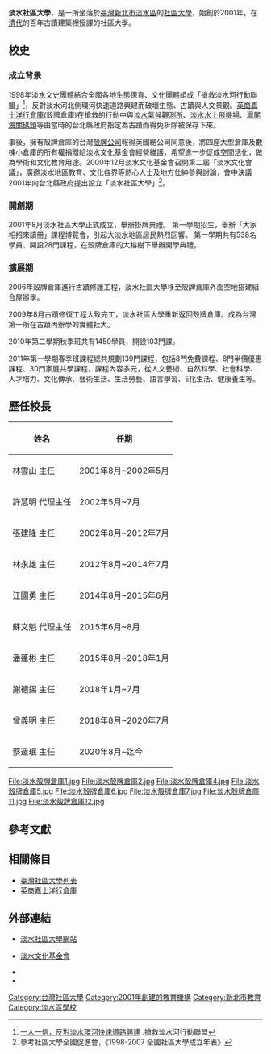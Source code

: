 {{external links|time=2019-08-29T10:12:54+00:00}}
{{coord|25.16606556|121.4469356|display=title|type:landmark }}
{{Infobox University
|Name=淡水社區大學|
|EnglishName=Tamsui Community University|
|SealImage=|
|SealInfo=|
|Motto=知識解放 打造公民社會|
|Established=2001年|
|Type=[[社區大學|社區大學]]|
|President=蔡造珉|
|Location={{ROC}}<br />台灣新北市淡水區鼻頭街22號
|Campus=市定古蹟|
|AreaTotal=|
|Department=|
|Faculty=|
|staff=7|
|Student=1725（2019年班）|
|Undergraduate=|
|Postgraduate=|
|Telephone=886-2-2622-8505|
|Website=https://tamsuicu.org.tw/|
}}


'''淡水社區大學'''，是一所坐落於[[臺灣|臺灣]][[新北市|新北市]][[淡水區|淡水區]]的[[社區大學|社區大學]]，始創於2001年。在[[清代|清代]]的百年古蹟建築裡授課的社區大學。

==校史==
===成立背景===
1998年淡水文史團體結合全國各地生態保育、文化團體組成「搶救淡水河行動聯盟」<ref>[http://ago.gcaa.org.tw/action/message/87050201.htm 一人一信，反對淡水環河快速道路興建] {{Wayback|url=http://ago.gcaa.org.tw/action/message/87050201.htm |date=20210124104113 }}.搶救淡水河行動聯盟</ref>，反對淡水河北側環河快速道路興建而破壞生態、古蹟與人文景觀。[[英商嘉士洋行倉庫|英商嘉士洋行倉庫]](殼牌倉庫)在搶救的行動中與[[淡水氣候觀測所|淡水氣候觀測所]]、[[淡水水上飛機場|淡水水上飛機場]]、[[滬尾海關碼頭|滬尾海關碼頭]]等由當時的台北縣政府指定為古蹟而得免拆除被保存下來。

事後，擁有殼牌倉庫的台灣[[殼牌公司|殼牌公司]]報得英國總公司同意後，將四座大型倉庫及數棟小倉庫的所有權捐贈給淡水文化基金會經營維護，希望進一步促成空間活化，做為學術和文化教育用途。2000年12月淡水文化基金會召開第二屆「淡水文化會議」，廣邀淡水地區教育、文化各界等熱心人士及地方仕紳參與討論，會中決議2001年向台北縣政府提出設立「淡水社區大學」<ref>參考社區大學全國促進會，《1998-2007 全國社區大學成立年表》</ref>。

===開創期===
2001年8月淡水社區大學正式成立，舉辦掛牌典禮。
第一學期招生，舉辦「大家相招來讀冊」課程博覽會，引起大淡水地區居民熱烈回響。
第一學期共有538名學員、開設28門課程，在殼牌倉庫的大榕樹下舉辦開學典禮。

===擴展期===
2006年殼牌倉庫進行古蹟修護工程，淡水社區大學移至殼牌倉庫外面空地搭建組合屋辦學。

2009年8月古蹟修復工程大致完工，淡水社區大學重新返回殼牌倉庫。成為台灣第一所在古蹟內辦學的實體社大。

2010年第二學期秋季班共有1450學員，開設103門課。

2011年第一學期春季班課程總共規劃139門課程，包括8門免費課程、8門半價優惠課程、30門家庭共學課程，課程內容多元，從人文藝術、自然科學、社會科學、人才培力、文化傳承、藝術生活、生活勞藝、語言學習、E化生活、健康養生等。

==歷任校長==
{| class="wikitable"
|-
! 姓名 || 任期
|-
|林雲山 主任||2001年8月~2002年5月
|-
|許慧明 代理主任||2002年5月~7月
|-
|張建隆 主任||2002年8月~2012年7月
|-
|林永雄 主任||2012年8月~2014年7月
|-
|江國勇 主任||2014年8月~2015年6月
|-
|蘇文魁 代理主任||2015年6月~8月
|-
|潘蓬彬 主任||2015年8月~2018年1月
|-
|謝德錫 主任||2018年1月~7月
|-
|曾義明 主任||2018年8月~2020年7月
|-
|蔡造珉 主任||2020年8月~迄今
|}
<gallery>
File:淡水殼牌倉庫1.jpg
File:淡水殼牌倉庫2.jpg
File:淡水殼牌倉庫4.jpg
File:淡水殼牌倉庫5.jpg
File:淡水殼牌倉庫6.jpg
File:淡水殼牌倉庫7.jpg
File:淡水殼牌倉庫11.jpg
File:淡水殼牌倉庫12.jpg
</gallery>

==參考文獻==
{{reflist}}

== 相關條目 ==
* [[臺灣社區大學列表|臺灣社區大學列表]]
* [[英商嘉士洋行倉庫|英商嘉士洋行倉庫]]
==外部連結==
*{{zh icon}}[https://tamsuicu.org.tw/ 淡水社區大學網站] {{Wayback|url=https://tamsuicu.org.tw/ |date=20210124123438 }} 
*{{zh icon}}[http://www.tamsui.org.tw/ 淡水文化基金會] {{Wayback|url=http://www.tamsui.org.tw/ |date=20210118041455 }}
*{{facebook|TamsuiCommunityUniversity}}
*{{youtube|channel=UCx5rFNrVhMWIjt8tTPtxG7w}}

[[Category:台灣社區大學|Category:台灣社區大學]]
[[Category:2001年創建的教育機構|Category:2001年創建的教育機構]]
[[Category:新北市教育|Category:新北市教育]]
[[Category:淡水區學校|Category:淡水區學校]]